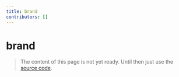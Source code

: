 ```yaml
---
title: brand
contributors: []
---
```


# brand

> The content of this page is not yet ready. Until then just use the [source code](https://github.com/fabian-hiller/valibot/blob/main/library/src/methods/brand/brand.ts).
